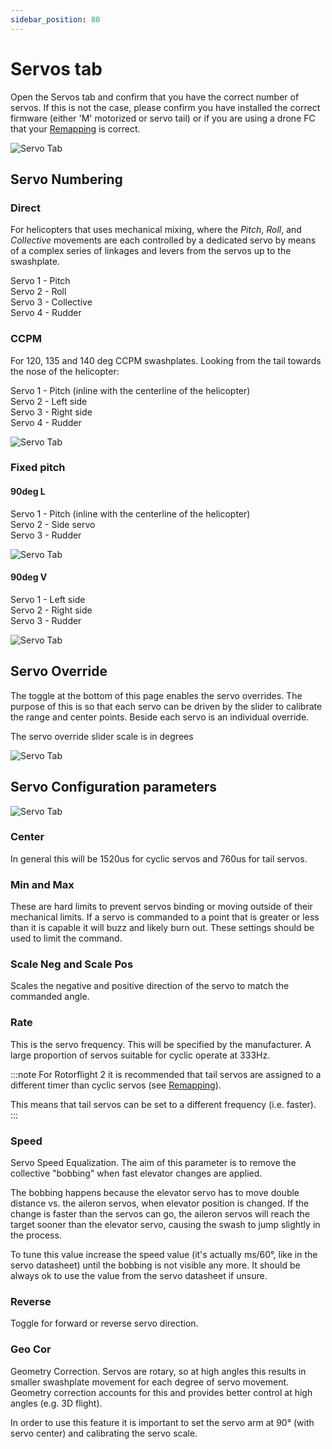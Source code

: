 ```yaml
---
sidebar_position: 80
---
```


# Servos tab

Open the Servos tab and confirm that you have the correct number of servos. If this is not the case, please confirm you have installed the correct firmware (either 'M' motorized or servo tail) or if you are using a drone FC that your [Remapping](../Tutorial-Setup/Remapping.mdx)  is correct.

![Servo Tab](./img/servo-1.png)

## Servo Numbering

### Direct  

For helicopters that uses mechanical mixing, where the _Pitch_, _Roll_, and _Collective_ movements are each controlled by a dedicated servo by means of a complex series of linkages and levers from the servos up to the swashplate. 

Servo 1 - Pitch  
Servo 2 - Roll  
Servo 3 - Collective  
Servo 4 - Rudder  

### CCPM  

For 120, 135 and 140 deg CCPM swashplates. 
Looking from the tail towards the nose of the helicopter:

Servo 1 - Pitch (inline with the centerline of the helicopter)    
Servo 2 - Left side  
Servo 3 - Right side  
Servo 4 - Rudder  

![Servo Tab](./img/ccpm.svg)

### Fixed pitch  

#### 90deg L  

Servo 1 - Pitch (inline with the centerline of the helicopter)    
Servo 2 - Side servo  
Servo 3 - Rudder  

![Servo Tab](./img/90deg-l.svg)

#### 90deg V   

Servo 1 - Left side    
Servo 2 - Right side  
Servo 3 - Rudder  

![Servo Tab](./img/90deg-v.svg)

## Servo Override

The toggle at the bottom of this page enables the servo overrides. The purpose of this is so that each servo can be driven by the slider to calibrate the range and center points. Beside each servo is an individual override.

The servo override slider scale is in degrees

![Servo Tab](./img/servo-3.png)

## Servo Configuration parameters 

![Servo Tab](./img/servo-4.png)

### Center

In general this will be 1520us for cyclic servos and 760us for tail servos.

### Min and Max

These are hard limits to prevent servos binding or moving outside of their mechanical limits. If a servo is commanded to a point that is greater or less than it is capable it will buzz and likely burn out. These settings should be used to limit the command.

### Scale Neg and Scale Pos

Scales the negative and positive direction of the servo to match the commanded angle.

### Rate 

This is the servo frequency. This will be specified by the manufacturer. A large proportion of servos suitable for cyclic operate at 333Hz.  

:::note
For Rotorflight 2 it is recommended that tail servos are assigned to a different timer than cyclic servos (see [Remapping](../Tutorial-Setup/Remapping.mdx)).

This means that tail servos can be set to a different frequency (i.e. faster).
:::

### Speed

Servo Speed Equalization. The aim of this parameter is to remove the collective "bobbing" when fast elevator changes are applied.

The bobbing happens because the elevator servo has to move double distance vs. the aileron servos, when elevator position is changed.
If the change is faster than the servos can go, the aileron servos will reach the target sooner than the elevator servo, causing the swash to jump slightly in the process.

To tune this value increase the speed value (it's actually ms/60°, like in the servo datasheet) until the bobbing is not visible any more. It should be always ok to use the value from the servo datasheet if unsure.

### Reverse

Toggle for forward or reverse servo direction.

### Geo Cor

Geometry Correction. Servos are rotary, so at high angles this results in smaller swashplate movement for each degree of servo movement. Geometry correction accounts for this and provides better control at high angles (e.g. 3D flight).

In order to use this feature it is important to set the servo arm at 90° (with servo center) and calibrating the servo scale. 






